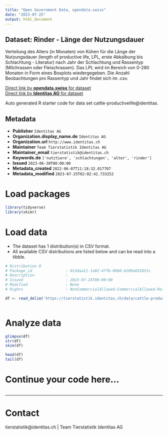 ```yaml
---
title: "Open Government Data, opendata.swiss"
date: "2023-07-25"
output: html_document
---
```


## Dataset: Rinder - Länge der Nutzungsdauer

Verteilung des Alters (in Monaten) von Kühen für die Länge der Nutzungsdauer (length of productive life, LPL, erste Abkalbung bis Schlachtung - Literatur) nach Jahr der Schlachtung und Rassentyp (Milchrassen oder Fleischrassen). Das LPL wird im Bereich von 0-280 Monaten in Form eines Boxplots wiedergegeben. Die Anzahl Beobachtungen pro Rassentyp und Jahr findet sich im .csv.

[Direct link by **opendata.swiss** for dataset](https://opendata.swiss/de/dataset/rinder-lange-der-nutzungsdauer)<br>
[Direct link by **Identitas AG** for dataset](https://tierstatistik.identitas.ch/)

Auto generated R starter code for data set cattle-productivelife@identitas.

## Metadata

- **Publisher** `Identitas AG`
- **Organization.display_name.de** `Identitas AG`
- **Organization.url** `http://www.identitas.ch`
- **Maintainer** `Team Tierstatistik Identitas AG`
- **Maintainer_email** `tierstatistik@identitas.ch`
- **Keywords.de** `['nutztiere', 'schlachtungen', 'alter', 'rinder']`
- **Issued** `2023-06-30T00:00:00`
- **Metadata_created** `2022-06-07T11:18:32.017707`
- **Metadata_modified** `2023-07-25T02:02:42.733252`


# Load packages

```r

library(tidyverse)
library(skimr)

```

# Load data

-   The dataset has 1 distribution(s) in CSV format.
-   All available CSV distributions are listed below and can be read into a tibble.

```r

# Distribution 0
# Package_id               : 013daa11-1a02-47fb-8068-6189a032031c
# Description              : 
# Issued                   : 2023-07-24T00:00:00
# Modified                 : None
# Rights                   : NonCommercialAllowed-CommercialAllowed-ReferenceRequired

df <- read_delim('https://tierstatistik.identitas.ch/data/cattle-productivelife.csv')



```

# Analyze data

```r

glimpse(df)
str(df)
skim(df)

head(df)
tail(df)

```

# Continue your code here...

```r

```

------------------------------------------------------------------------

# Contact

tierstatistik@identitas.ch | Team Tierstatistik Identitas AG
